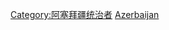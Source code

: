 {{Catnav|頁面分類|各種主題的頁面分類|按國家分類|各國人物|阿塞拜疆人}}
{{Catnav|頁面分類|人类社会|人物|各國人物|阿塞拜疆人}}
{{Catnav|頁面分類|人物|各國人物|阿塞拜疆人}}
{{Commons category|Presidents of Azerbaijan}}

[[Category:阿塞拜疆统治者|Category:阿塞拜疆统治者]]
[[Category:各國總統|Azerbaijan]]